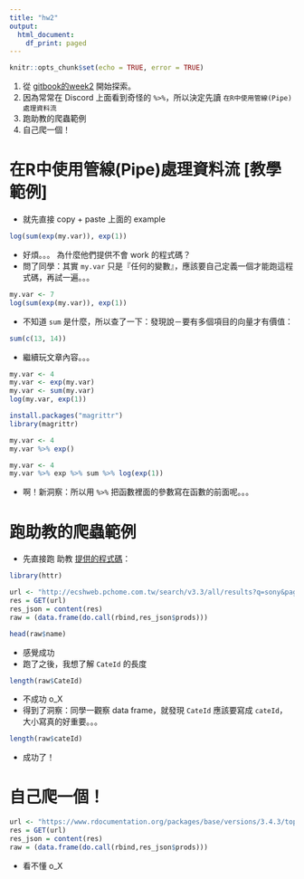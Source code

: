 ```yaml
---
title: "hw2"
output:
  html_document:
    df_print: paged
---
```


```r
knitr::opts_chunk$set(echo = TRUE, error = TRUE)
```

1. 從 [gitbook的week2](https://pecu.gitbooks.io/r_/content/week2.html) 開始探索。
1. 因為常常在 Discord 上面看到奇怪的 `%>%`，所以決定先讀 `在R中使用管線(Pipe)處理資料流`
1. 跑助教的爬蟲範例
1. 自己爬一個！

# 在R中使用管線(Pipe)處理資料流 [教學範例]
* 就先直接 copy + paste 上面的 example

```r
log(sum(exp(my.var)), exp(1))
```

* 好煩。。。 為什麼他們提供不會 work 的程式碼？
* 問了同學：其實 `my.var` 只是『任何的變數』，應該要自己定義一個才能跑這程式碼，再試一遍。。。


```r
my.var <- 7
log(sum(exp(my.var)), exp(1))
```

* 不知道 `sum` 是什麼，所以查了一下：發現說－要有多個項目的向量才有價值：

```r
sum(c(13, 14))
```

* 繼續玩文章內容。。。

```r
my.var <- 4
my.var <- exp(my.var)
my.var <- sum(my.var)
log(my.var, exp(1))
```


```r
install.packages("magrittr")
library(magrittr)
```

```r
my.var <- 4
my.var %>% exp()
```


```r
my.var <- 4
my.var %>% exp %>% sum %>% log(exp(1))
```

* 啊！新洞察：所以用 `%>%` 把函數裡面的參數寫在函數的前面呢。。。


# 跑助教的爬蟲範例

* 先直接跑 助教 [提供的程式碼](https://github.com/NTU-CSX-DataScience/106-2RSampleCode/blob/master/week_2/task_2_example/PChomeRCrawler.Rmd)：

```r
library(httr)

url <- "http://ecshweb.pchome.com.tw/search/v3.3/all/results?q=sony&page=1&sort=rnk/dc"
res = GET(url)
res_json = content(res)
raw = (data.frame(do.call(rbind,res_json$prods)))

head(raw$name)
```

* 感覺成功
* 跑了之後，我想了解 `CateId`  的長度

```r
length(raw$CateId)
```

* 不成功 o_X
* 得到了洞察：同學一觀察 data frame，就發現 `CateId` 應該要寫成 `cateId`，大小寫真的好重要。。。

```r
length(raw$cateId)
```

* 成功了！


# 自己爬一個！

```r
url <- "https://www.rdocumentation.org/packages/base/versions/3.4.3/topics/sum"
res = GET(url)
res_json = content(res)
raw = (data.frame(do.call(rbind,res_json$prods)))
```

* 看不懂 o_X